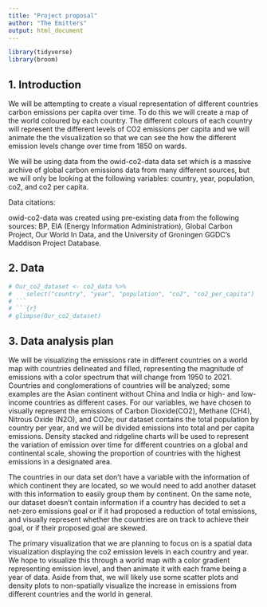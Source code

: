 ```yaml
---
title: "Project proposal"
author: "The Emitters"
output: html_document
--- 
```


```r
library(tidyverse)
library(broom)
```

## 1. Introduction

We will be attempting to create a visual representation of different countries carbon emissions per capita over time. To do this we will create a map of the world coloured by each country. The different colours of each country will represent the different levels of CO2 emissions per capita and we will animate the the visualization so that we can see the how the different emission levels change over time from 1850 on wards.

We will be using data from the owid-co2-data data set which is a massive archive of global carbon emissions data from many different sources, but we will only be looking at the following variables: country, year, population, co2, and co2 per capita.

Data citations:

owid-co2-data was created using pre-existing data from the following sources: 
BP, EIA (Energy Information Administration), Global Carbon Project, Our World In Data, and the University of Groningen GGDC's Maddison Project Database.


## 2. Data

```r
# Our_co2_dataset <- co2_data %>% 
#    select("country", "year", "population", "co2", "co2_per_capita")
# ```
# ```{r}
# glimpse(Our_co2_dataset)
```


## 3. Data analysis plan

  We will be visualizing the emissions rate in different countries on a world map with countries delineated and filled, representing the magnitude of emissions with a color spectrum that will change from 1950 to 2021. Countries and conglomerations of countries will be analyzed; some examples are the Asian continent without China and India or high- and low-income countries as different cases. For our variables, we have chosen to visually represent the emissions of Carbon Dioxide(CO2), Methane (CH4), Nitrous Oxide (N2O), and CO2e; our dataset contains the total population by country per year, and we will be divided emissions into total and per capita emissions.  Density stacked and ridgeline charts will be used to represent the variation of emission over time for different countries on a global and continental scale, showing the proportion of countries with the highest emissions in a designated area. 

The countries in our data set don’t have a variable with the information of which continent they are located, so we would need to add another dataset with this information to easily group them by continent. On the same note, our dataset doesn’t contain information if a country has decided to set a net-zero emissions goal or if it had proposed a reduction of total emissions, and visually represent whether the countries are on track to achieve their goal, or if their proposed goal are skewed. 

The primary visualization that we are planning to focus on is a spatial data visualization displaying the co2 emission levels in each country and year. We hope to visualize this through a world map with a color gradient representing emission level, and then animate it with each frame being a year of data. Aside from that, we will likely use some scatter plots and density plots to non-spatially visualize the increase in emissions from different countries and the world in general.

